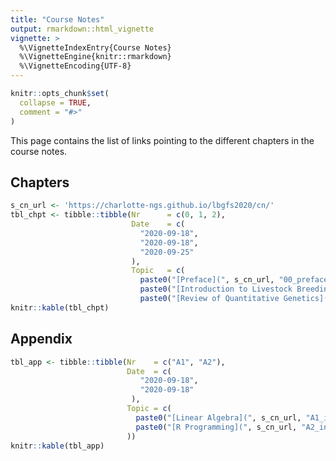 ```yaml
---
title: "Course Notes"
output: rmarkdown::html_vignette
vignette: >
  %\VignetteIndexEntry{Course Notes}
  %\VignetteEngine{knitr::rmarkdown}
  %\VignetteEncoding{UTF-8}
---
```


```r
knitr::opts_chunk$set(
  collapse = TRUE,
  comment = "#>"
)
```

This page contains the list of links pointing to the different chapters in the course notes. 

## Chapters

```r
s_cn_url <- 'https://charlotte-ngs.github.io/lbgfs2020/cn/'
tbl_chpt <- tibble::tibble(Nr      = c(0, 1, 2),
                           Date    = c(
                             "2020-09-18",
                             "2020-09-18",
                             "2020-09-25"
                           ),
                           Topic   = c(
                             paste0("[Preface](", s_cn_url, "00_preface.pdf)", collapse = ""),
                             paste0("[Introduction to Livestock Breeding and Genomics](", s_cn_url, "01_intro_lbg.pdf)", collapse = ""),
                             paste0("[Review of Quantitative Genetics](", s_cn_url, "02_intro_qg.pdf)", collapse = '')))
knitr::kable(tbl_chpt)
```


## Appendix

```r
tbl_app <- tibble::tibble(Nr    = c("A1", "A2"),
                          Date  = c(
                             "2020-09-18",
                             "2020-09-18"
                           ),
                          Topic = c(
                            paste0("[Linear Algebra](", s_cn_url, "A1_intro_linalg.pdf)", collapse = ""),
                            paste0("[R Programming](", s_cn_url, "A2_intro_rstats.pdf)", collapse = "")
                          ))
knitr::kable(tbl_app)
```

